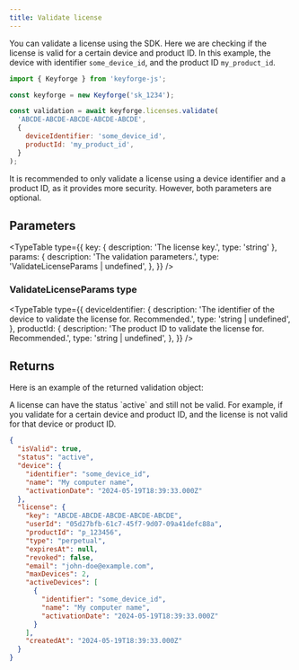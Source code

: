 ```yaml
---
title: Validate license
---
```


You can validate a license using the SDK. Here we are checking if the license is valid for a certain device and product ID. In this example, the device with identifier `some_device_id`, and the product ID `my_product_id`.

```js
import { Keyforge } from 'keyforge-js';

const keyforge = new Keyforge('sk_1234');

const validation = await keyforge.licenses.validate(
  'ABCDE-ABCDE-ABCDE-ABCDE-ABCDE',
  {
    deviceIdentifier: 'some_device_id',
    productId: 'my_product_id',
  }
);
```

<Callout type="warn">
  It is recommended to only validate a license using a device identifier and a
  product ID, as it provides more security. However, both parameters are
  optional.
</Callout>

## Parameters

<TypeTable
  type={{
    key: { description: 'The license key.', type: 'string' },
    params: {
      description: 'The validation parameters.',
      type: 'ValidateLicenseParams | undefined',
    },
  }}
/>

### ValidateLicenseParams type

<TypeTable
  type={{
    deviceIdentifier: {
      description:
        'The identifier of the device to validate the license for. Recommended.',
      type: 'string | undefined',
    },
    productId: {
      description: 'The product ID to validate the license for. Recommended.',
      type: 'string | undefined',
    },
  }}
/>

## Returns

Here is an example of the returned validation object:

<Callout type="warn">
  A license can have the status `active` and still not be valid. For example, if
  you validate for a certain device and product ID, and the license is not valid
  for that device or product ID.
</Callout>

```json
{
  "isValid": true,
  "status": "active",
  "device": {
    "identifier": "some_device_id",
    "name": "My computer name",
    "activationDate": "2024-05-19T18:39:33.000Z"
  },
  "license": {
    "key": "ABCDE-ABCDE-ABCDE-ABCDE-ABCDE",
    "userId": "05d27bfb-61c7-45f7-9d07-09a41defc88a",
    "productId": "p_123456",
    "type": "perpetual",
    "expiresAt": null,
    "revoked": false,
    "email": "john-doe@example.com",
    "maxDevices": 2,
    "activeDevices": [
      {
        "identifier": "some_device_id",
        "name": "My computer name",
        "activationDate": "2024-05-19T18:39:33.000Z"
      }
    ],
    "createdAt": "2024-05-19T18:39:33.000Z"
  }
}
```
